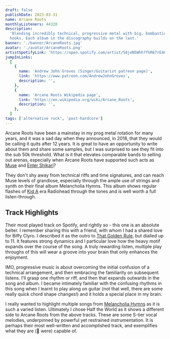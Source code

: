 ```yaml
---
draft: false
publishDate: 2023-03-31
name: Arcane Roots
monthlyListeners: 44320
description:
  'Blending incredibly technical, progressive metal with big, bombastic pop
  hooks. Each album in the discography builds on the last.'
banner: './banner/ArcaneRoots.jpg'
avatar: './avatar/ArcaneRoots.png'
artistSpotifyLink: 'https://open.spotify.com/artist/58jeN5Whh7fhR67rE46qBt?si=gphqVY-iSO2EDqc8z4S-qg'
jumpInLinks:
  [
    {
      name: 'Andrew John Groves (Singer/Guitarist patreon page)',
      link: 'https://www.patreon.com/AndrewJohnGroves',
      description: '',
    },
    {
      name: 'Arcane Roots Wikipedia page',
      link: 'https://en.wikipedia.org/wiki/Arcane_Roots',
      description: '',
    },
  ]
tags: ['alternative rock', 'post-hardcore']
---
```



Arcane Roots have been a mainstay in my prog metal rotation for many years, and
it was a sad day when they announced, in 2018, that they would be calling it
quits after 12 years. It is great to have an opportunity to write about them and
share some samples, but I was surprised to see they fit into the sub 50k
threshold. What is it that elevates comparable bands to selling out arenas,
especially when Arcane Roots have supported such acts as
[Muse](https://open.spotify.com/artist/12Chz98pHFMPJEknJQMWvI?si=3sKwuCfoSASf3Top_tPRwg)
and
[Enter Shikari](https://open.spotify.com/artist/31jvzuB4ikftPQZJwrYfCF?si=DgYcRIcPT4CvjYYXTlFxzw)?

They don't shy away from technical riffs and time signatures, and can reach Muse
levels of grandiose, especially through the ample use of strings and synth on
their final album Melancholia Hymns. This album shows regular flashes of
[Kid A](https://open.spotify.com/album/6GjwtEZcfenmOf6l18N7T7?si=C09nUCbfTeCYghaAFfolzw)
era Radiohead through the tones and is well worth a full listen-through.

## Track Highlights

<AudioTitle
	client:only="react"
	startFromInSeconds={60}
	durationInSeconds={34}
	cloudinaryPath="v1680253640/audio/arcane-roots/ifNothingBreaks.m4a"
	trackName="If Nothing Breaks, Nothing Moves"
	spotifyLink="https://open.spotify.com/track/7wSEph5P8uF0gUMzzTDldJ?si=24f552168dc247e7"
/>
Their most played track on Spotify, and rightly so - this one is an absolute belter.
I remember sharing this with a friend, with whom I had a shared love for Biffy Clyro.
I described it as the outro to [That Golden Rule](https://open.spotify.com/track/0wZG9XVpW62EoJsTAs5YKN?si=ac6779f597134ff5),
but dialled up to 11. It features strong dynamics and I particular love how the heavy
motif expands over the course of the song. A truly rewarding listen, multiple play
throughs of this will wear a groove into your brain that only enhances the enjoyment.

<AudioTitle
	client:only="react"
	startFromInSeconds={80}
	durationInSeconds={47}
	cloudinaryPath="v1680253140/audio/arcane-roots/sacredShapes.m4a"
	trackName="Sacred Shapes"
	spotifyLink="https://open.spotify.com/track/34eybyZLcp33Y7FWuJz2cS?si=8c06042851684c68"
/>
IMO, progressive music is about overcoming the initial confusion of a technical arrangement,
and then embracing the familiarity on subsequent listens. I'll grasp one rhythm or
riff, and then that expands outwards in the song and album. I became intimately familiar
with the confusing rhythms in this song when I learnt to play along on guitar (not
that well, there are some really quick chord shape changes!) and it holds a special
place in my brain.

<AudioTitle
	client:only="react"
	startFromInSeconds={33}
	durationInSeconds={58}
	cloudinaryPath="v1680244552/audio/arcane-roots/halfTheWorld.m4a"
	trackName="Half the World"
	spotifyLink="https://open.spotify.com/track/2v4JRXNQxm44qGrtmQUZk8?si=416b719981f24ee1"
/>
I really wanted to highlight multiple songs from [Melancholia Hymns](https://open.spotify.com/album/0H78GRqI872n6wv2BMgAHR?si=H0LUDRR6Rq-xcy_Kl8KY6w)
as it is such a varied listen. Ultimately I chose Half the World as it shows a different
side to Arcane Roots from the above tracks. These are some S-tier vocal melodies,
underpinned by powerful yet restrained instrumentation. It is perhaps their most
well-written and accomplished track, and exemplifies what they are (🫡 were) capable
of.
